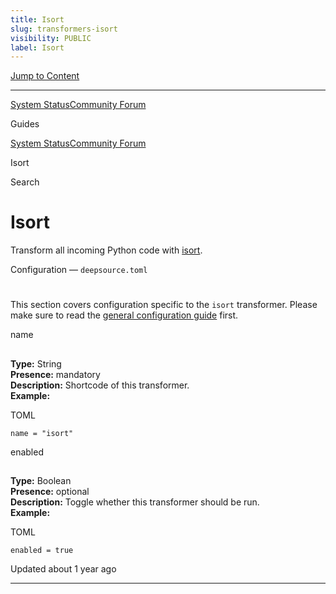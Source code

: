 ```yaml
---
title: Isort
slug: transformers-isort
visibility: PUBLIC
label: Isort
---
```

[Jump to Content](#content)

* * *

[System Status](https://deepsourcestatus.com/)[Community Forum](https://discuss.deepsource.com/)

Guides

[System Status](https://deepsourcestatus.com/)[Community Forum](https://discuss.deepsource.com/)

Isort

Search

Isort
=====

Transform all incoming Python code with [isort](https://pycqa.github.io/isort/).

Configuration — `deepsource.toml`

[](#configuration--deepsourcetoml)
=======================================================================

This section covers configuration specific to the `isort` transformer. Please make sure to read the [general configuration guide](https://deepsource-docs.readme.io/docs/configuration) first.

name

[](#name)
-----------------

**Type:** String  
**Presence:** mandatory  
**Description:** Shortcode of this transformer.  
**Example:**

TOML

`name = "isort"`

enabled

[](#enabled)
-----------------------

**Type:** Boolean  
**Presence:** optional  
**Description:** Toggle whether this transformer should be run.  
**Example:**

TOML

`enabled = true`

Updated about 1 year ago

* * *
